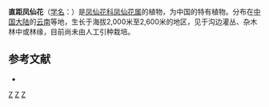 {{Speciesbox 
| taxon = Impatiens pseudo-kingii
| authority = Hand.-Mazz.
}}
'''直距凤仙花'''（[[学名|学名]]：{{lang|la|''Impatiens pseudo-kingii''}}）是[[凤仙花科|凤仙花科]][[凤仙花属|凤仙花属]]的植物，为中国的特有植物。分布在[[中国大陆|中国大陆]]的[[云南|云南]]等地，生长于海拔2,000米至2,600米的地区，见于沟边灌丛、杂木林中或林缘，目前尚未由人工引种栽培。

== 参考文献 ==
<div class="references-small">
* {{cite web| url =http://www.bioinfo.cn/db05/KmzwSpecies.php?action=view&id=350| title =直距凤仙花| work =《中国高等植物数据库全库》| publisher =中国科学院微生物研究所| author =昆明植物研究所| accessdate =2009-02-21| deadurl =yes| archiveurl =https://web.archive.org/web/20160305040927/http://www.bioinfo.cn/db05/KmzwSpecies.php?action=view&id=350| archivedate =2016-03-05}}
</div>
{{Taxonbar|from=Q15224977}}

[[Category:凤仙花属|Z]]
[[Category:中國特有植物|Z]]
[[Category:云南植物|Z]]